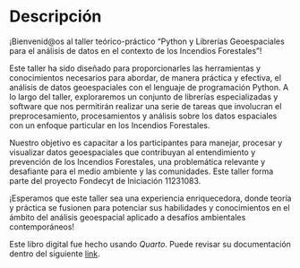 # Descripción {.unnumbered}

¡Bienvenid@os al taller teórico-práctico “Python y Librerías Geoespaciales para el análisis de datos en el contexto de los Incendios Forestales”!

Este taller ha sido diseñado para proporcionarles las herramientas y conocimientos necesarios para abordar, de manera práctica y efectiva, el análisis de datos geoespaciales con el lenguaje de programación Python. A lo largo del taller, exploraremos un conjunto de librerías especializadas y software que nos permitirán realizar una serie de tareas que involucran el preprocesamiento, procesamientos y análisis sobre los datos espaciales con un enfoque particular en los Incendios Forestales.

Nuestro objetivo es capacitar a los participantes para manejar, procesar y visualizar datos geoespaciales que contribuyan al entendimiento y prevención de los Incendios Forestales, una problemática relevante y desafiante para el medio ambiente y las comunidades. Este taller forma parte del proyecto Fondecyt de Iniciación 11231083.

¡Esperamos que este taller sea una experiencia enriquecedora, donde teoría y práctica se fusionen para potenciar sus habilidades y conocimientos en el ámbito del análisis geoespacial aplicado a desafíos ambientales contemporáneos!

Este libro digital fue hecho usando *Quarto*. Puede revisar su documentación dentro del siguiente [link](https://quarto.org).
